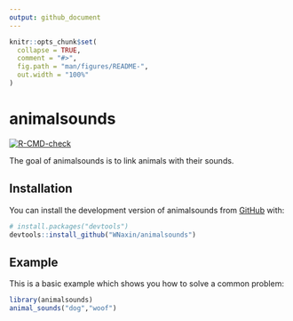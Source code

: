 ```yaml
---
output: github_document
---
```


<!-- README.md is generated from README.Rmd. Please edit that file -->

```r
knitr::opts_chunk$set(
  collapse = TRUE,
  comment = "#>",
  fig.path = "man/figures/README-",
  out.width = "100%"
)
```

# animalsounds

<!-- badges: start -->
[![R-CMD-check](https://github.com/WNaxin/animalsounds/actions/workflows/R-CMD-check.yaml/badge.svg)](https://github.com/WNaxin/animalsounds/actions/workflows/R-CMD-check.yaml)
<!-- badges: end -->

The goal of animalsounds is to link animals with their sounds.

## Installation

You can install the development version of animalsounds from [GitHub](https://github.com/) with:

``` r
# install.packages("devtools")
devtools::install_github("WNaxin/animalsounds")
```

## Example

This is a basic example which shows you how to solve a common problem:

```r
library(animalsounds)
animal_sounds("dog","woof")
```
